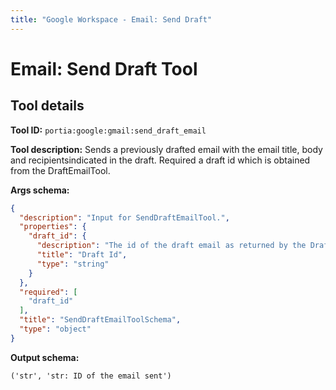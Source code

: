 ```yaml
---
title: "Google Workspace - Email: Send Draft"
---
```

<!-- WARNING: This file is auto-generated by generate_tool_docs.py. Do not edit manually. -->


# Email: Send Draft Tool

<Intro />

## Tool details
**Tool ID:** `portia:google:gmail:send_draft_email`

**Tool description:** Sends a previously drafted email with the email title, body and recipientsindicated in the draft. Required a draft id which is obtained from the DraftEmailTool.

**Args schema:**
```json
{
  "description": "Input for SendDraftEmailTool.",
  "properties": {
    "draft_id": {
      "description": "The id of the draft email as returned by the DraftEmailTool tool",
      "title": "Draft Id",
      "type": "string"
    }
  },
  "required": [
    "draft_id"
  ],
  "title": "SendDraftEmailToolSchema",
  "type": "object"
}
```

**Output schema:**
```
('str', 'str: ID of the email sent')
```
